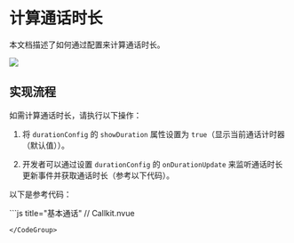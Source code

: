 # 计算通话时长


本文档描述了如何通过配置来计算通话时长。

<Frame width="200" height="auto" caption=""><img src="https://storage.zego.im/sdk-doc/Pics/ZegoUIKit/Flutter/call/call_duration.jpeg" /></Frame>

## 实现流程

如需计算通话时长，请执行以下操作：

1. 将 `durationConfig` 的 `showDuration` 属性设置为 `true`（显示当前通话计时器（默认值））。

2. 开发者可以通过设置 `durationConfig` 的 `onDurationUpdate` 来监听通话时长更新事件并获取通话时长（参考以下代码）。


以下是参考代码：

<CodeGroup>
```js title="基本通话"
// Callkit.nvue
<template>
    <ZegoUIKitPrebuiltCall :appID="appID" :callID="callID" :appSign="appSign" :userID="userID" :userName="userName"
        :config="config">
    </ZegoUIKitPrebuiltCall>
</template>
<script lang="ts" setup>
import { ref } from "vue"
import keyCenter from "@/pages/KeyCenter";
import ZegoUIKitPrebuiltCall from "@/uni_modules/zego-PrebuiltCall/components/ZegoUIKitPrebuiltCall.nvue"
import { ZegoUIKitPrebuiltCallConfig } from "@/uni_modules/zego-PrebuiltCall"

const appID = ref(keyCenter.getAppID());
const appSign = ref(keyCenter.getAppSign());
const userID = ref(keyCenter.getUserID());
const userName = ref(keyCenter.getUserID() + '_Nick');
const callID = ref(keyCenter.getCallID());

const config: ZegoUIKitPrebuiltCallConfig = {
    ...ZegoUIKitPrebuiltCallConfig.oneOnOneVideoCall(), // 预设配置
    durationConfig: {
        showDuration: true,
        onDurationUpdate: (seconds)=>{
            console.log(`已经通话的时长: ${seconds} 秒`);
        }
    },
    onHangUp: () => {
        // 挂断后返回上一页
        uni.navigateBack()
    },
};

</script>

```
</CodeGroup>